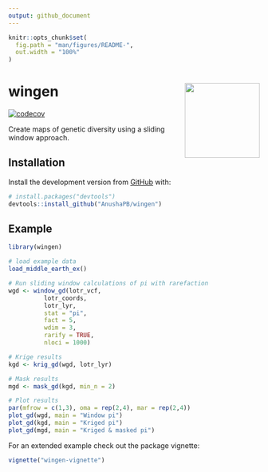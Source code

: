 ```yaml
---
output: github_document
---
```


<!-- README.md is generated from README.Rmd. Please edit that file -->

```r
knitr::opts_chunk$set(
  fig.path = "man/figures/README-",
  out.width = "100%"
)
```

# wingen <img src="man/figures/logo.png" align="right" height=150 />

<!-- badges: start -->
<!-- [![R-CMD-check](https://github.com/AnushaPB/wingen/actions/workflows/check-release.yaml/badge.svg)](https://github.com/AnushaPB/wingen/actions/workflows/check-release.yaml) -->
[![codecov](https://codecov.io/gh/AnushaPB/wingen/branch/main/graph/badge.svg?token=P4Z35HFR4Y)](https://codecov.io/gh/AnushaPB/wingen)
<!-- badges: end -->

Create maps of genetic diversity using a sliding window approach.

## Installation

Install the development version from [GitHub](https://github.com/) with:

``` r
# install.packages("devtools")
devtools::install_github("AnushaPB/wingen")
```

## Example

```r
library(wingen)

# load example data
load_middle_earth_ex()
```

```r
# Run sliding window calculations of pi with rarefaction
wgd <- window_gd(lotr_vcf,
          lotr_coords,
          lotr_lyr,
          stat = "pi",
          fact = 5,
          wdim = 3,
          rarify = TRUE,
          nloci = 1000)

# Krige results
kgd <- krig_gd(wgd, lotr_lyr)

# Mask results
mgd <- mask_gd(kgd, min_n = 2)

# Plot results
par(mfrow = c(1,3), oma = rep(2,4), mar = rep(2,4))
plot_gd(wgd, main = "Window pi")
plot_gd(kgd, main = "Kriged pi")
plot_gd(mgd, main = "Kriged & masked pi")
```

For an extended example check out the package vignette:

``` r
vignette("wingen-vignette")
```


